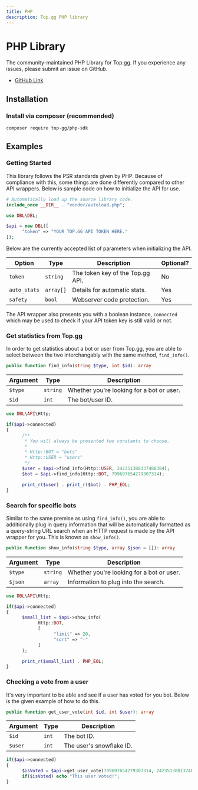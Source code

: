 ```yaml
---
title: PHP
description: Top.gg PHP library
---
```


# PHP Library

The community-maintained PHP Library for Top.gg. If you experience any issues, please submit an issue on GitHub.

- [GitHub Link](https://github.com/top-gg/php-sdk)

## Installation

### Install via composer (recommended)

```
composer require top-gg/php-sdk
```

## Examples

### Getting Started

This library follows the PSR standards given by PHP. Because of compliance with this, some things are
done differently compared to other API wrappers. Below is sample code on how to initialize the API
for use.

```php
# Automatically load up the source library code.
include_once __DIR__ . "vendor/autoload.php";

use DBL\DBL;

$api = new DBL([
      "token" => "YOUR TOP.GG API TOKEN HERE."
]);
```

Below are the currently accepted list of parameters when initializing the API.

| Option       | Type      | Description                      | Optional? |
| ------------ | --------- | -------------------------------- | --------- |
| `token`      | `string`  | The token key of the Top.gg API. | No        |
| `auto_stats` | `array[]` | Details for automatic stats.     | Yes       |
| `safety`     | `bool`    | Webserver code protection.       | Yes       |

The API wrapper also presents you with a boolean instance, `connected` which may be used
to check if your API token key is still valid or not.

### Get statistics from Top.gg

In order to get statistics about a bot or user from Top.gg, you are able to select between
the two interchangably with the same method, `find_info()`.

```php
public function find_info(string $type, int $id): array
```

| Argument | Type     | Description                               |
| -------- | -------- | ----------------------------------------- |
| `$type`  | `string` | Whether you're looking for a bot or user. |
| `$id`    | `int`    | The bot/user ID.                          |

```php
use DBL\API\Http;

if($api->connected)
{
      /**
       * You will always be presented two constants to choose.
       *
       * Http::BOT = "bots"
       * Http::USER = "users"
       */
      $user = $api->find_info(Http::USER, 242351388137488384);
      $bot = $api->find_info(Http::BOT, 799697654279307314);

      print_r($user) . print_r($bot) . PHP_EOL;
}
```

### Search for specific bots

Similar to the same premise as using `find_info()`, you are able to additionally plug in
query information that will be automatically formatted as a query-string URL search when
an HTTP request is made by the API wrapper for you. This is known as `show_info()`.

```php
public function show_info(string $type, array $json = []): array
```

| Argument | Type     | Description                               |
| -------- | -------- | ----------------------------------------- |
| `$type`  | `string` | Whether you're looking for a bot or user. |
| `$json`  | `array`  | Information to plug into the search.      |

```php
use DBL\API\Http;

if($api->connected)
{
      $small_list = $api->show_info(
            Http::BOT,
            [
                  "limit" => 20,
                  "sort" => "-"
            ]
      );

      print_r($small_list) . PHP_EOL;
}
```

### Checking a vote from a user

It's very important to be able and see if a user has voted for you bot.
Below is the given example of how to do this.

```php
public function get_user_vote(int $id, int $user): array
```

| Argument | Type  | Description              |
| -------- | ----- | ------------------------ |
| `$id`    | `int` | The bot ID.              |
| `$user`  | `int` | The user's snowflake ID. |

```php
if($api->connected)
{
      $isVoted = $api->get_user_vote(799697654279307314, 242351388137488384);
      if($isVoted) echo "This user voted!";
}
```
